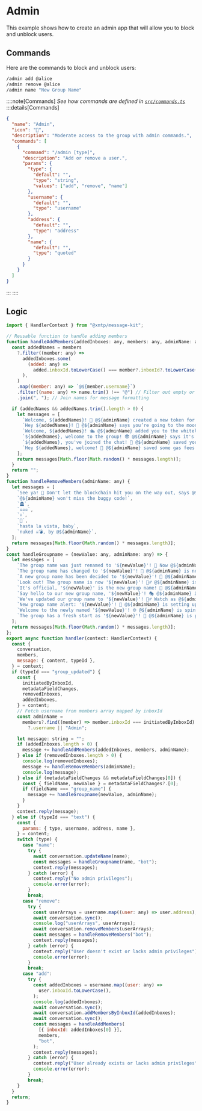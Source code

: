 # Admin

This example shows how to create an admin app that will allow you to block and unblock users.

## Commands

Here are the commands to block and unblock users:

```bash [cmd]
/admin add @alice
/admin remove @alice
/admin name "New Group Name"
```

::::note[Commands]
_See how commands are defined in [`src/commands.ts`](https://github.com/xmtp-labs/message-kit/blob/main/examples/group/src/commands.ts)_
:::details[Commands]

```json
{
  "name": "Admin",
  "icon": "🔐",
  "description": "Moderate access to the group with admin commands.",
  "commands": [
    {
      "command": "/admin [type]",
      "description": "Add or remove a user.",
      "params": {
        "type": {
          "default": "",
          "type": "string",
          "values": ["add", "remove", "name"]
        },
        "username": {
          "default": "",
          "type": "username"
        },
        "address": {
          "default": "",
          "type": "address"
        },
        "name": {
          "default": "",
          "type": "quoted"
        }
      }
    }
  ]
}
```

:::
::::

## Logic

```jsx [src/handler/admin.ts]
import { HandlerContext } from "@xmtp/message-kit";

// Reusable function to handle adding members
function handleAddMembers(addedInboxes: any, members: any, adminName: any) {
  const addedNames = members
    ?.filter((member: any) =>
      addedInboxes.some(
        (added: any) =>
          added.inboxId.toLowerCase() === member?.inboxId?.toLowerCase(),
      ),
    )
    .map((member: any) => `@${member.username}`)
    .filter((name: any) => name.trim() !== "@") // Filter out empty or undefined usernames
    .join(", "); // Join names for message formatting

  if (addedNames && addedNames.trim().length > 0) {
    let messages = [
      `Welcome, ${addedNames}! 🎉 @${adminName} created a new token for you!`,
      `Hey ${addedNames}! 👋 @${adminName} says you’re going to the moon with us!`,
      `Welcome, ${addedNames}! 🛳️ @${adminName} added you to the whitelist!`,
      `${addedNames}, welcome to the group! 😎 @${adminName} says it's fully decentralized!`,
      `${addedNames}, you've joined the chat! 🚀 @${adminName} saved your place in the group!`,
      `Hey ${addedNames}, welcome! 🎉 @${adminName} saved some gas fees for you!`,
    ];
    return messages[Math.floor(Math.random() * messages.length)];
  }
  return "";
}
function handleRemoveMembers(adminName: any) {
  let messages = [
    `See ya! 👋 Don't let the blockchain hit you on the way out, says @${adminName}.`,
    `@${adminName} won't miss the buggy code!`,
    `🪦`,
    `☠️☠️☠️`,
    `💀`,
    `👻`,
    `hasta la vista, baby`,
    `nuked ☠️💣, by @${adminName}`,
  ];
  return messages[Math.floor(Math.random() * messages.length)];
}
const handleGroupname = (newValue: any, adminName: any) => {
  let messages = [
    `The group name was just renamed to '${newValue}'! 📝 Now @${adminName} is scrambling to update the smart contracts!`,
    `The group name has changed to '${newValue}'! 🎉 @${adminName} is now rewriting the blockchain in panic!`,
    `A new group name has been decided to '${newValue}'! 🔄 @${adminName} is checking if it's hashable!`,
    `Look out! The group name is now '${newValue}'! 🕵️‍♂️ @${adminName} is on a secret mission to encode it!`,
    `It's official, '${newValue}' is the new group name! 🚀 @${adminName} is already launching it into the crypto space!`,
    `Say hello to our new group name, '${newValue}'! 🎭 @${adminName} is preparing the disguise kits!`,
    `We've updated our group name to '${newValue}'! 🧙‍♂️ Watch as @${adminName} casts a renaming spell!`,
    `New group name alert: '${newValue}'! 🚨 @${adminName} is setting up the alarm systems!`,
    `Welcome to the newly named '${newValue}'! 🌐 @${adminName} is spinning the globe for this one!`,
    `The group has a fresh start as '${newValue}'! 🌱 @${adminName} is planting the seeds for growth!`,
  ];
  return messages[Math.floor(Math.random() * messages.length)];
};
export async function handler(context: HandlerContext) {
  const {
    conversation,
    members,
    message: { content, typeId },
  } = context;
  if (typeId === "group_updated") {
    const {
      initiatedByInboxId,
      metadataFieldChanges,
      removedInboxes,
      addedInboxes,
    } = content;
    // Fetch username from members array mapped by inboxId
    const adminName =
      members?.find((member) => member.inboxId === initiatedByInboxId)
        ?.username || "Admin";

    let message: string = "";
    if (addedInboxes.length > 0) {
      message += handleAddMembers(addedInboxes, members, adminName);
    } else if (removedInboxes.length > 0) {
      console.log(removedInboxes);
      message += handleRemoveMembers(adminName);
      console.log(message);
    } else if (metadataFieldChanges && metadataFieldChanges[0]) {
      const { fieldName, newValue } = metadataFieldChanges?.[0];
      if (fieldName === "group_name") {
        message += handleGroupname(newValue, adminName);
      }
    }
    context.reply(message);
  } else if (typeId === "text") {
    const {
      params: { type, username, address, name },
    } = content;
    switch (type) {
      case "name":
        try {
          await conversation.updateName(name);
          const messages = handleGroupname(name, "bot");
          context.reply(messages);
        } catch (error) {
          context.reply("No admin privileges");
          console.error(error);
        }
        break;
      case "remove":
        try {
          const userArrays = username.map((user: any) => user.address);
          await conversation.sync();
          console.log("userArrays", userArrays);
          await conversation.removeMembers(userArrays);
          const messages = handleRemoveMembers("bot");
          context.reply(messages);
        } catch (error) {
          context.reply("User doesn't exist or lacks admin privileges");
          console.error(error);
        }
        break;
      case "add":
        try {
          const addedInboxes = username.map((user: any) =>
            user.inboxId.toLowerCase(),
          );
          console.log(addedInboxes);
          await conversation.sync();
          await conversation.addMembersByInboxId(addedInboxes);
          await conversation.sync();
          const messages = handleAddMembers(
            [{ inboxId: addedInboxes[0] }],
            members,
            "bot",
          );
          context.reply(messages);
        } catch (error) {
          context.reply("User already exists or lacks admin privileges");
          console.error(error);
        }
        break;
    }
  }
  return;
}
```
